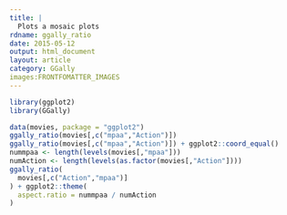 ```yaml
---
title: |
  Plots a mosaic plots
rdname: ggally_ratio
date: 2015-05-12
output: html_document
layout: article
category: GGally
images:FRONTFOMATTER_IMAGES
---
```


```r
library(ggplot2)
library(GGally)
```

```r

data(movies, package = "ggplot2")
ggally_ratio(movies[,c("mpaa","Action")])
ggally_ratio(movies[,c("mpaa","Action")]) + ggplot2::coord_equal()
nummpaa <- length(levels(movies[,"mpaa"]))
numAction <- length(levels(as.factor(movies[,"Action"])))
ggally_ratio(
  movies[,c("Action","mpaa")]
) + ggplot2::theme(
  aspect.ratio = nummpaa / numAction
)



```